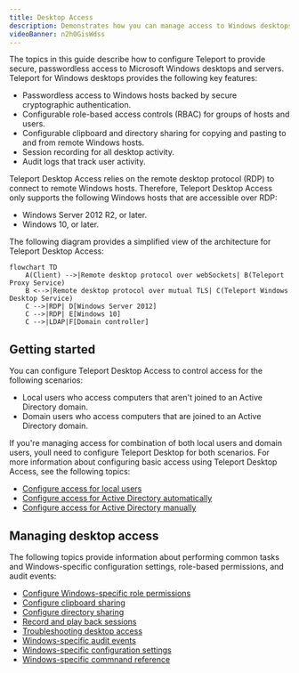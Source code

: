 ```yaml
---
title: Desktop Access
description: Demonstrates how you can manage access to Windows desktops with Teleport.
videoBanner: n2h0GisWdss
---
```


The topics in this guide describe how to configure Teleport to provide secure, passwordless 
access to Microsoft Windows desktops and servers. Teleport for Windows desktops provides the
following key features:

- Passwordless access to Windows hosts backed by secure cryptographic authentication.
- Configurable role-based access controls (RBAC) for groups of hosts and users.
- Configurable clipboard and directory sharing for copying and pasting to and from 
remote Windows hosts.
- Session recording for all desktop activity.
- Audit logs that track user activity.

Teleport Desktop Access relies on the remote desktop protocol (RDP) to connect to
remote Windows hosts. Therefore, Teleport Desktop Access only supports the following 
Windows hosts that are accessible over RDP:

- Windows Server 2012 R2, or later.
- Windows 10, or later.

The following diagram provides a simplified view of the architecture for Teleport
Desktop Access:

```mermaid
flowchart TD
    A(Client) -->|Remote desktop protocol over webSockets| B(Teleport Proxy Service)
    B <-->|Remote desktop protocol over mutual TLS| C(Teleport Windows Desktop Service)
    C -->|RDP| D[Windows Server 2012]
    C -->|RDP| E[Windows 10]
    C -->|LDAP|F[Domain controller]
```

## Getting started

You can configure Teleport Desktop Access to control access for the following scenarios:
- Local users who access computers that aren't joined to an Active Directory domain.
- Domain users who access computers that are joined to an Active Directory domain.

If you're managing access for combination of both local users and domain users, youll need
to configure Teleport Desktop for both scenarios. For more information about configuring basic access using Teleport Desktop Access, see the 
following topics:

- [Configure access for local users](./windows-local-users.mdx)
- [Configure access for Active Directory automatically](./active-directory.mdx)
- [Configure access for Active Directory manually](./active-directory-manual.mdx)

## Managing desktop access

The following topics provide information about performing common tasks and 
Windows-specific configuration settings, role-based permissions, and audit events:

- [Configure Windows-specific role permissions](./rbac.mdx)
- [Configure clipboard sharing](./clipboard.mdx)
- [Configure directory sharing](./directory-sharing.mdx)
- [Record and play back sessions](./sessions.mdx)
- [Troubleshooting desktop access](./troubleshooting.mdx)
- [Windows-specific audit events](./reference/audit.mdx)
- [Windows-specific configuration settings](./reference/configuration.mdx)
- [Windows-specific commnand reference](./reference/cli.mdx)


